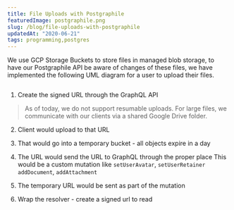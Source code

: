 ```yaml
---
title: File Uploads with Postgraphile
featuredImage: postgraphile.png
slug: /blog/file-uploads-with-postgraphile
updatedAt: "2020-06-21"
tags: programming,postgres
---
```


We use GCP Storage Buckets to store files in managed blob storage, to have
our Postgraphile API be aware of changes of these files, we have implemented
the following UML diagram for a user to upload their files.

<Image />

1. Create the signed URL through the GraphQL API

> As of today, we do not support resumable uploads. For large files, we
> communicate with our clients via a shared Google Drive folder.

2. Client would upload to that URL
3. That would go into a temporary bucket - all objects expire in a day

4. The URL would send the URL to GraphQL through the proper place
  This would be a custom mutation like `setUserAvatar`, `setUserRetainer`
  `addDocument`, `addAttachment`

5. The temporary URL would be sent as part of the mutation

6. Wrap the resolver - create a signed url to read
